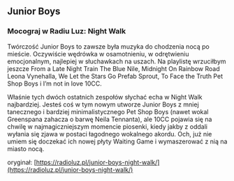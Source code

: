 
## Junior Boys

### Mocograj w Radiu Luz: Night Walk

Twórczość Junior Boys to zawsze była muzyka do chodzenia nocą po mieście. Oczywiście wędrówka w osamotnieniu, w odrętwieniu emocjonalnym, najlepiej w słuchawkach na uszach. Na playlistę wrzuciłbym jeszcze From a Late Night Train The Blue Nile, Midnight On Rainbow Road Leona Vynehalla, We Let the Stars Go Prefab Sprout, To Face the Truth Pet Shop Boys i I’m not in love 10CC.

Właśnie tych dwóch ostatnich zespołów słychać echa w Night Walk najbardziej. Jesteś coś w tym nowym utworze Junior Boys z mniej tanecznego i bardziej minimalistycznego Pet Shop Boys (nawet wokal Greenspana zahacza o barwę Neila Tennanta), ale 10CC pojawia się na chwilę w najmagiczniejszym momencie piosenki, kiedy jakby z oddali wyłania się zjawa w postaci łagodnego wokalnego akordu. Och, już nie umiem się doczekać ich nowej płyty Waiting Game i wymaszerować z nią na miasto nocą.

<Youtube src="https://youtu.be/8aic8dgxZls" />

oryginał: [https://radioluz.pl/junior-boys-night-walk/](https://radioluz.pl/junior-boys-night-walk/)
